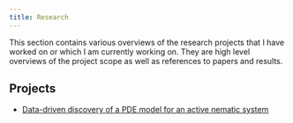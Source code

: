 ```yaml
---
title: Research
---
```


This section contains various overviews of the research projects that I have worked on or which I am currently working on.
They are high level overviews of the project scope as well as references to papers and results.

## Projects

- [Data-driven discovery of a PDE model for an active nematic system](active_nematics.qmd)
<!-- - [Predicting bacterial growth using convolutional recurrent neural networks]() -->
<!-- - [Predicting water main breaks for public utilities]() -->
<!-- - [Optimizing decision-making for new water infrastructure in developing areas]() -->
